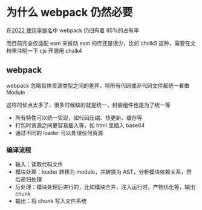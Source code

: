 # 为什么 webpack 仍然必要

在[2022 使用率排名](https://2022.stateofjs.com/en-US/libraries/build-tools/)中 webpack 仍旧有着 85%的占有率

而目前完全仅适配 esm 来推动 esm 的库还是很少，比如 chalk5 这种，需要在文档里注明一下 cjs 开源用 chalk4

## webpack

webpack 忽略具体资源类型之间的差异，将所有代码或非代码文件都统一看做 Module

这样的优点太多了，很多时候缺的就是统一，封装组件也是为了统一等

- 所有特性可以统一实现，如代码压缩、热更新、缓存等
- 打包时资源之间更容易插入等，如 html 里插入 base64
- 通过不同的 loader 可以处理任何资源

### 编译流程

- 输入：读取代码文件
- 模块处理：loader 转移为 module，并转换为 AST，分析模块依赖关系，然后递归处理
- 后处理：模块处理后进行的，比如模块合并，注入运行时，产物优化等，输出 chunk
- 输出：将 chunk 写入文件系统
